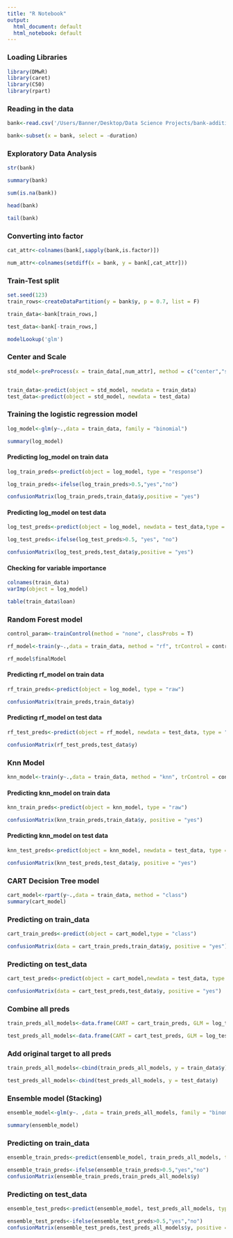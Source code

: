 ```yaml
---
title: "R Notebook"
output:
  html_document: default
  html_notebook: default
---
```


### Loading Libraries

```r

library(DMwR)
library(caret)
library(C50)
library(rpart)
```
### Reading in the data

```r

bank<-read.csv('/Users/Banner/Desktop/Data Science Projects/bank-additional/bank-additional-full.csv', header = T, sep = ";")

bank<-subset(x = bank, select = -duration)

```

### Exploratory Data Analysis

```r

str(bank)

summary(bank)

```

```r

sum(is.na(bank))

```


```r

head(bank)

tail(bank)

```

### Converting into factor

```r

cat_attr<-colnames(bank[,sapply(bank,is.factor)])

num_attr<-colnames(setdiff(x = bank, y = bank[,cat_attr]))

```

### Train-Test split

```r

set.seed(123)
train_rows<-createDataPartition(y = bank$y, p = 0.7, list = F)

train_data<-bank[train_rows,]

test_data<-bank[-train_rows,]

```

```r
modelLookup('glm')
```

### Center and Scale

```r

std_model<-preProcess(x = train_data[,num_attr], method = c("center","scale"))


train_data<-predict(object = std_model, newdata = train_data)
test_data<-predict(object = std_model, newdata = test_data)

```

### Training the logistic regression model

```r

log_model<-glm(y~.,data = train_data, family = "binomial")

summary(log_model)

```

#### Predicting log_model on train data

```r

log_train_preds<-predict(object = log_model, type = "response")

log_train_preds<-ifelse(log_train_preds>0.5,"yes","no")

confusionMatrix(log_train_preds,train_data$y,positive = "yes")

```

####  Predicting log_model on test data

```r

log_test_preds<-predict(object = log_model, newdata = test_data,type = "response")

log_test_preds<-ifelse(log_test_preds>0.5, "yes", "no")

confusionMatrix(log_test_preds,test_data$y,positive = "yes")

```

#### Checking for variable importance

```r

colnames(train_data)
varImp(object = log_model)

```

```r
table(train_data$loan)
```

### Random Forest model

```r

control_param<-trainControl(method = "none", classProbs = T)

rf_model<-train(y~.,data = train_data, method = "rf", trControl = control_param, metric = "accuracy", family = "binomial")

rf_model$finalModel

```

#### Predicting rf_model on train data

```r

rf_train_preds<-predict(object = log_model, type = "raw")

confusionMatrix(train_preds,train_data$y)

```

#### Predicting rf_model on test data

```r

rf_test_preds<-predict(object = rf_model, newdata = test_data, type = "raw")

confusionMatrix(rf_test_preds,test_data$y)

```

### Knn Model

```r

knn_model<-train(y~.,data = train_data, method = "knn", trControl = control_param, metric = "accuracy")

```

#### Predicting knn_model on train data

```r
knn_train_preds<-predict(object = knn_model, type = "raw")

confusionMatrix(knn_train_preds,train_data$y, positive = "yes")
```
#### Predicting knn_model on test data

```r
knn_test_preds<-predict(object = knn_model, newdata = test_data, type = "raw")

confusionMatrix(knn_test_preds,test_data$y, positive = "yes")
```
### CART Decision Tree model

```r
cart_model<-rpart(y~.,data = train_data, method = "class")
summary(cart_model)
```

### Predicting on train_data

```r

cart_train_preds<-predict(object = cart_model,type = "class")

confusionMatrix(data = cart_train_preds,train_data$y, positive = "yes")

```

### Predicting on test_data

```r

cart_test_preds<-predict(object = cart_model,newdata = test_data, type = "class")

confusionMatrix(data = cart_test_preds,test_data$y, positive = "yes")

```
### Combine all preds

```r

train_preds_all_models<-data.frame(CART = cart_train_preds, GLM = log_train_preds, KNN = knn_train_preds)

test_preds_all_models<-data.frame(CART = cart_test_preds, GLM = log_test_preds, KNN = knn_test_preds)
```

### Add original target to all preds

```r

train_preds_all_models<-cbind(train_preds_all_models, y = train_data$y)

test_preds_all_models<-cbind(test_preds_all_models, y = test_data$y)
```

### Ensemble model (Stacking)

```r
ensemble_model<-glm(y~. ,data = train_preds_all_models, family = "binomial")

summary(ensemble_model)
```

### Predicting on train_data

```r

ensemble_train_preds<-predict(ensemble_model, train_preds_all_models, type = "response")

ensemble_train_preds<-ifelse(ensemble_train_preds>0.5,"yes","no")
confusionMatrix(ensemble_train_preds,train_preds_all_models$y)

```
### Predicting on test_data

```r

ensemble_test_preds<-predict(ensemble_model, test_preds_all_models, type = "response")

ensemble_test_preds<-ifelse(ensemble_test_preds>0.5,"yes","no")
confusionMatrix(ensemble_test_preds,test_preds_all_models$y, positive = "yes")

```

